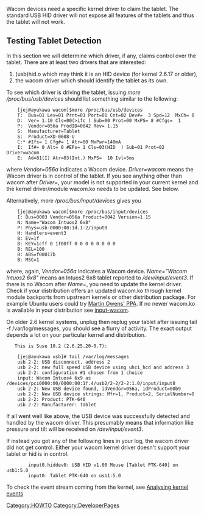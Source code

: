 Wacom devices need a specific kernel driver to claim the tablet. The standard USB HID driver will not expose all features of the tablets and thus the tablet will not work. 

==Testing Tablet Detection ==

In this section we will determine which driver, if any, claims control over the tablet. There are at least two drivers that are interested:
# (usb)hid.o which may think it is an HID device (for kernel 2.6.17 or older),
# the wacom driver which should identify the tablet as its own.

To see which driver is driving the tablet, issuing ''more /proc/bus/usb/devices'' should list something similar to the following:

<pre>
    [jej@ayukawa wacom]$more /proc/bus/usb/devices
    T:  Bus=01 Lev=01 Prnt=01 Port=01 Cnt=02 Dev#=  3 Spd=12  MxCh= 0
    D:  Ver= 1.10 Cls=00(>ifc ) Sub=00 Prot=00 MxPS= 8 #Cfgs=  1
    P:  Vendor=056a ProdID=0042 Rev= 1.15
    S:  Manufacturer=Tablet
    S:  Product=XD-0608-U
    C:* #Ifs= 1 Cfg#= 1 Atr=80 MxPwr=140mA
    I:  If#= 0 Alt= 0 #EPs= 1 Cls=03(HID  ) Sub=01 Prot=02 Driver=wacom
    E:  Ad=81(I) Atr=03(Int.) MxPS=  10 Ivl=5ms
</pre>

where ''Vendor=056a'' indicates a Wacom device. ''Driver=wacom'' means the Wacom driver is in control of the tablet. If you see anything other than wacom after ''Driver='', your model is not supported in your current kernel and the kernel driver/module wacom.ko needs to be updated.  See below.

Alternatively, ''more /proc/bus/input/devices'' gives you

<pre>
    [jej@ayukawa wacom]$more /proc/bus/input/devices
    I: Bus=0003 Vendor=056a Product=0042 Version=1.15
    N: Name="Wacom Intuos2 6x8"
    P: Phys=usb-0000:00:1d.1-2/input0
    H: Handlers=event3
    B: EV=1f
    B: KEY=1cff 0 1f00ff 0 0 0 0 0 0 0 0
    B: REL=100
    B: ABS=f00017b
    B: MSC=1
</pre>

where, again, ''Vendor=056a'' indicates a Wacom device. ''Name="Wacom Intuos2 6x8"'' means an Intuos2 6x8 tablet reported to ''/dev/input/event3''. If there is no Wacom after ''Name='', you need to update the kernel driver.  Check if your distribution offers an updated wacom.ko through kernel module backports from upstream kernels or other distribution package.  For example Ubuntu users could try [https://launchpad.net/~doctormo/+archive/wacom-plus Martin Owens' PPA].  If no newer wacom.ko is available in your distribution see [[input-wacom]].

On older 2.6 kernel systems, unplug then replug your tablet after issuing tail -f /var/log/messages, you should see a flurry of activity. The exact output depends a lot on your particular kernel and distribution.

    This is Suse 10.2 (2.6.25.20-0.7):

<pre>
    [jej@ayukawa usb]# tail /var/log/messages
    usb 2-2: USB disconnect, address 2
    usb 2-2: new full speed USB device using uhci_hcd and address 3
    usb 2-2: configuration #1 chosen from 1 choice
    input: Wacom Intuos4 6x9 as /devices/pci0000:00/0000:00:1f.4/usb2/2-2/2-2:1.0/input/input8
    usb 2-2: New USB device found, idVendor=056a, idProduct=00b9
    usb 2-2: New USB device strings: Mfr=1, Product=2, SerialNumber=0
    usb 2-2: Product: PTK-640
    usb 2-2: Manufacturer: Tablet
</pre>

If all went well like above, the USB device was successfully detected and handled by the wacom driver. This presumably means that information like pressure and tilt will be received on ''/dev/input/event3''.

If instead you got any of the following lines in your log, the wacom driver did not get control. Either your wacom kernel driver doesn't support your tablet or hid is in control.

<pre>
    	input0,hiddev0: USB HID v1.00 Mouse [Tablet PTK-640] on usb1:5.0
    	input0: Tablet PTK-640 on usb1:5.0
</pre>

To check the event stream coming from the kernel, see [[Analysing kernel events]]

[[Category:HOWTO]]
[[Category:DeveloperPages]]